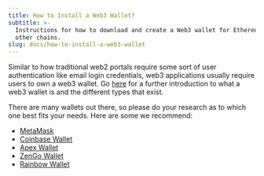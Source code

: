```yaml
---
title: How to Install a Web3 Wallet?
subtitle: >-
  Instructions for how to download and create a Web3 wallet for Ethereum and
  other chains.
slug: docs/how-to-install-a-web3-wallet
---
```



Similar to how traditional web2 portals require some sort of user authentication like email login credentials, web3 applications usually require users to own a web3 wallet. Go [here](https://www.alchemy.com/web3-wallets-overview#web3-1) for a further introduction to what a web3 wallet is and the different types that exist.


There are many wallets out there, so please do your research as to which one best fits your needs. Here are some we recommend:

* [MetaMask](/docs/how-to-create-a-metamask-wallet)
* [Coinbase Wallet](/docs/how-to-create-a-coinbase-wallet)
* [Apex Wallet](/docs/how-to-create-an-apex-wallet)
* [ZenGo Wallet](/docs/how-to-create-a-zengo-wallet)
* [Rainbow Wallet](/docs/how-to-create-a-rainbow-wallet)
